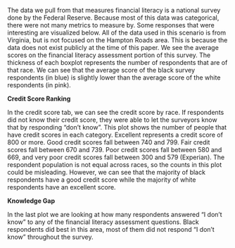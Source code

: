 The data we pull from that measures financial literacy is a national survey done by the Federal Reserve. Because most of this data was categorical, there were not many metrics to measure by. Some responses that were interesting are visualized below. All of the data used in this scenario is from Virginia, but is not focused on the Hampton Roads area. This is because the data does not exist publicly at the time of this paper. We see the average scores on the financial literacy assessment portion of this survey. The thickness of each boxplot represents the number of respondents that are of that race. We can see that the average score of the black survey respondents (in blue) is slightly lower than the average score of the white respondents (in pink).

**Credit Score Ranking**

In the credit score tab, we can see the credit score by race. If respondents did not know their credit score, they were able to let the surveyors know that by responding “don’t know”. This plot shows the number of people that have credit scores in each category. Excellent represents a credit score of 800 or more. Good credit scores fall between 740 and 799. Fair credit scores fall between 670 and 739. Poor credit scores fall between 580 and 669, and very poor credit scores fall between 300 and 579 (Experian). The respondent population is not equal across races, so the counts in this plot could be misleading. However, we can see that the majority of black respondents have a good credit score while the majority of white respondents have an excellent score.

**Knowledge Gap**

In the last plot we are looking at how many respondents answered “I don’t know” to any of the financial literacy assessment questions. Black respondents did best in this area, most of them did not respond “I don’t know” throughout the survey.